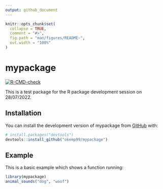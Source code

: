 ```yaml
---
output: github_document
---
```


<!-- README.md is generated from README.Rmd. Please edit that file -->

```r
knitr::opts_chunk$set(
  collapse = TRUE,
  comment = "#>",
  fig.path = "man/figures/README-",
  out.width = "100%"
)
```

# mypackage

<!-- badges: start -->
[![R-CMD-check](https://github.com/okemp99/mypackage/actions/workflows/R-CMD-check.yaml/badge.svg)](https://github.com/okemp99/mypackage/actions/workflows/R-CMD-check.yaml)
<!-- badges: end -->

This is a test package for the R package development session on 28/07/2022.

## Installation

You can install the development version of mypackage from [GitHub](https://github.com/) with:

``` r
# install.packages("devtools")
devtools::install_github("okemp99/mypackage")
```

## Example

This is a basic example which shows a function running:

```r
library(mypackage)
animal_sounds("dog", "woof")
```
